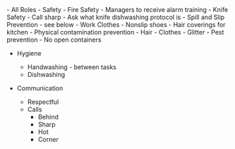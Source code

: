 
<Layout>
- All Roles
  - Safety
  - Fire Safety
    - Managers to receive alarm training
  - Knife Safety
    - Call sharp
    - Ask what knife dishwashing protocol is
  - Spill and Slip Prevention - see below
    - Work Clothes
    - Nonslip shoes
    - Hair coverings for kitchen
  - Physical contamination prevention
    - Hair
    - Clothes
    - Glitter
  - Pest prevention
    - No open containers
 
  - Hygiene
    - Handwashing - between tasks
    - Dishwashing

  - Communication
    - Respectful
    - Calls
      - Behind
      - Sharp
      - Hot
      - Corner
</Layout>